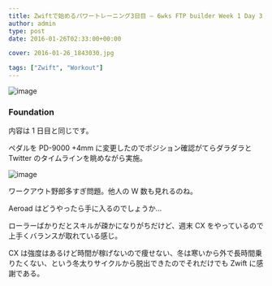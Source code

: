 ```yaml
---
title: Zwiftで始めるパワートレーニング3日目 – 6wks FTP builder Week 1 Day 3
author: admin
type: post
date: 2016-01-26T02:33:00+00:00

cover: 2016-01-26_1843030.jpg

tags: ["Zwift", "Workout"]
---
```


![image](./2016-01-26_1843030.jpg)

### Foundation

内容は 1 日目と同じです。

ペダルを PD-9000 +4mm に変更したのでポジション確認がてらダラダラと Twitter のタイムラインを眺めながら実施。

![image](./2016-01-26_1920052.jpg)

ワークアウト野郎多すぎ問題。他人の W 数も見れるのね。

Aeroad はどうやったら手に入るのでしょうか…

ローラーばかりだとスキルが疎かになりがちだけど、週末 CX をやっているので上手くバランスが取れている感じ。

CX は強度はあるけど時間が稼げないので痩せない、冬は寒いから外で長時間乗りたくない、という冬太りサイクルから脱出できたのでそれだけでも Zwift に感謝である。

<LinkBox
  isAmazonLink
  url="http://www.amazon.co.jp/exec/obidos/ASIN/490531500X/gensobunya-22/ref=nosim/"
/>
